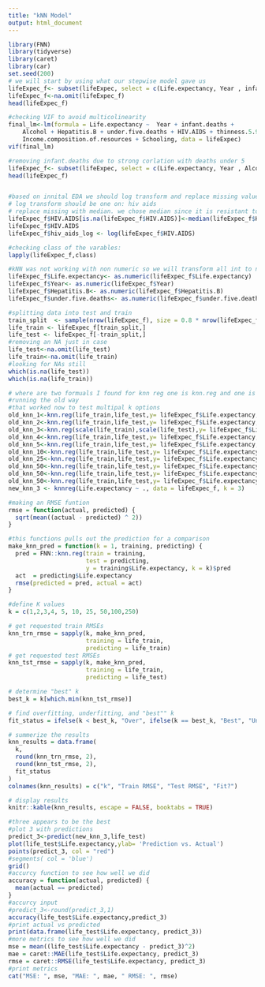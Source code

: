 ```yaml
---
title: "kNN Model"
output: html_document
---
```

```R
library(FNN)
library(tidyverse)
library(caret)
library(car)
set.seed(200)
# we will start by using what our stepwise model gave us
lifeExpec_f<- subset(lifeExpec, select = c(Life.expectancy, Year , infant.deaths, Alcohol, Hepatitis.B, under.five.deaths, HIV.AIDS, thinness.5.9.years, Income.composition.of.resources, Schooling))
lifeExpec_f<-na.omit(lifeExpec_f)
head(lifeExpec_f)

#checking VIF to avoid multicolinearity
final_lm<-lm(formula = Life.expectancy ~  Year + infant.deaths + 
    Alcohol + Hepatitis.B + under.five.deaths + HIV.AIDS + thinness.5.9.years +
    Income.composition.of.resources + Schooling, data = lifeExpec)
vif(final_lm)

#removing infant.deaths due to strong corlation with deaths under 5
lifeExpec_f<- subset(lifeExpec, select = c(Life.expectancy, Year , Alcohol, Hepatitis.B, under.five.deaths, HIV.AIDS, thinness.5.9.years, Income.composition.of.resources, Schooling))
head(lifeExpec_f)


#based on innital EDA we should log transform and replace missing values with median
# log transform should be one on: hiv aids
# replace missing with median. we chose median since it is resistant to outliars and given our cook's D plot from obj 1 we saw some potential outliars
lifeExpec_f$HIV.AIDS[is.na(lifeExpec_f$HIV.AIDS)]<-median(lifeExpec_f$HIV.AIDS,na.rm=T)
lifeExpec_f$HIV.AIDS
lifeExpec_f$hiv_aids_log <- log(lifeExpec_f$HIV.AIDS)

#checking class of the varables:
lapply(lifeExpec_f,class)

#kNN was not working with non numeric so we will transform all int to numeric variables here
lifeExpec_f$Life.expectancy<- as.numeric(lifeExpec_f$Life.expectancy)
lifeExpec_f$Year<- as.numeric(lifeExpec_f$Year)
lifeExpec_f$Hepatitis.B<- as.numeric(lifeExpec_f$Hepatitis.B)
lifeExpec_f$under.five.deaths<- as.numeric(lifeExpec_f$under.five.deaths)

#splitting data into test and train
train_split  <- sample(nrow(lifeExpec_f), size = 0.8 * nrow(lifeExpec_f))
life_train <- lifeExpec_f[train_split,]
life_test <- lifeExpec_f[-train_split,]
#removing an NA just in case
life_test<-na.omit(life_test)
life_train<-na.omit(life_train)
#looking for NAs still
which(is.na(life_test))
which(is.na(life_train))

# where are two formuals I found for knn reg one is knn.reg and one is knnreg
#running the old way
#that worked now to test multipal k options
old_knn_1<-knn.reg(life_train,life_test,y= lifeExpec_f$Life.expectancy,k=1)
old_knn_2<-knn.reg(life_train,life_test,y= lifeExpec_f$Life.expectancy,k=2)
old_knn_3<-knn.reg(scale(life_train),scale(life_test),y= lifeExpec_f$Life.expectancy,k=3)
old_knn_4<-knn.reg(life_train,life_test,y= lifeExpec_f$Life.expectancy,k=4)
old_knn_5<-knn.reg(life_train,life_test,y= lifeExpec_f$Life.expectancy,k=5)
old_knn_10<-knn.reg(life_train,life_test,y= lifeExpec_f$Life.expectancy,k=10)
old_knn_25<-knn.reg(life_train,life_test,y= lifeExpec_f$Life.expectancy,k=25)
old_knn_50<-knn.reg(life_train,life_test,y= lifeExpec_f$Life.expectancy,k=50)
old_knn_50<-knn.reg(life_train,life_test,y= lifeExpec_f$Life.expectancy,k=100)
old_knn_50<-knn.reg(life_train,life_test,y= lifeExpec_f$Life.expectancy,k=250)
new_knn_3 <- knnreg(Life.expectancy ~ ., data = lifeExpec_f, k = 3)

#making an RMSE funtion
rmse = function(actual, predicted) {
  sqrt(mean((actual - predicted) ^ 2))
}

#this functions pulls out the prediction for a comparison
make_knn_pred = function(k = 1, training, predicting) {
  pred = FNN::knn.reg(train = training, 
                      test = predicting, 
                      y = training$Life.expectancy, k = k)$pred
  act  = predicting$Life.expectancy
  rmse(predicted = pred, actual = act)
}

#define K values
k = c(1,2,3,4, 5, 10, 25, 50,100,250)

# get requested train RMSEs
knn_trn_rmse = sapply(k, make_knn_pred, 
                      training = life_train, 
                      predicting = life_train)
# get requested test RMSEs
knn_tst_rmse = sapply(k, make_knn_pred, 
                      training = life_train, 
                      predicting = life_test)

# determine "best" k
best_k = k[which.min(knn_tst_rmse)]

# find overfitting, underfitting, and "best"" k
fit_status = ifelse(k < best_k, "Over", ifelse(k == best_k, "Best", "Under"))

# summerize the results
knn_results = data.frame(
  k,
  round(knn_trn_rmse, 2),
  round(knn_tst_rmse, 2),
  fit_status
)
colnames(knn_results) = c("k", "Train RMSE", "Test RMSE", "Fit?")

# display results
knitr::kable(knn_results, escape = FALSE, booktabs = TRUE)

#three appears to be the best
#plot 3 with predictions
predict_3<-predict(new_knn_3,life_test)
plot(life_test$Life.expectancy,ylab= 'Prediction vs. Actual')
points(predict_3, col = "red")
#segments( col = 'blue')
grid()
#accurcy function to see how well we did
accuracy = function(actual, predicted) {
  mean(actual == predicted)
}
#accurcy input
#predict_3<-round(predict_3,1)
accuracy(life_test$Life.expectancy,predict_3)
#print actual vs predicted
print(data.frame(life_test$Life.expectancy, predict_3))
#more metrics to see how well we did
mse = mean((life_test$Life.expectancy - predict_3)^2)
mae = caret::MAE(life_test$Life.expectancy, predict_3)
rmse = caret::RMSE(life_test$Life.expectancy, predict_3)
#print metrics 
cat("MSE: ", mse, "MAE: ", mae, " RMSE: ", rmse)


```